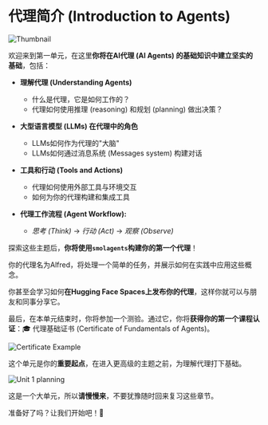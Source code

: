 # 代理简介 (Introduction to Agents)
<img src="https://huggingface.co/datasets/agents-course/course-images/resolve/main/en/unit1/thumbnail.jpg" alt="Thumbnail"/>

欢迎来到第一单元，在这里**你将在AI代理 (AI Agents) 的基础知识中建立坚实的基础**，包括：

* **理解代理 (Understanding Agents)**
   * 什么是代理，它是如何工作的？
   * 代理如何使用推理 (reasoning) 和规划 (planning) 做出决策？

* **大型语言模型 (LLMs) 在代理中的角色**
   * LLMs如何作为代理的"大脑"
   * LLMs如何通过消息系统 (Messages system) 构建对话

* **工具和行动 (Tools and Actions)**
   * 代理如何使用外部工具与环境交互
   * 如何为你的代理构建和集成工具

* **代理工作流程 (Agent Workflow):**
   * *思考 (Think)* → *行动 (Act)* → *观察 (Observe)*

探索这些主题后，**你将使用`smolagents`构建你的第一个代理**！

你的代理名为Alfred，将处理一个简单的任务，并展示如何在实践中应用这些概念。

你甚至会学习如何**在Hugging Face Spaces上发布你的代理**，这样你就可以与朋友和同事分享它。

最后，在本单元结束时，你将参加一个测验。通过它，你将**获得你的第一个课程认证**：🎓 代理基础证书 (Certificate of Fundamentals of Agents)。

<img src="https://huggingface.co/datasets/agents-course/course-images/resolve/main/en/unit1/certificate-example.jpg" alt="Certificate Example"/>

这个单元是你的**重要起点**，在进入更高级的主题之前，为理解代理打下基础。

<img src="https://huggingface.co/datasets/agents-course/course-images/resolve/main/en/unit1/whiteboard-no-check.jpg" alt="Unit 1 planning"/>

这是一个大单元，所以**请慢慢来**，不要犹豫随时回来复习这些章节。

准备好了吗？让我们开始吧！🚀